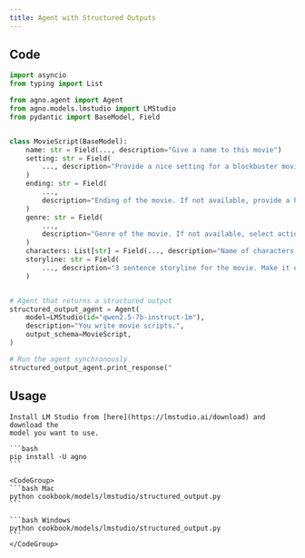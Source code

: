 ```yaml
---
title: Agent with Structured Outputs
---
```


## Code

```python cookbook/models/lmstudio/structured_output.py
import asyncio
from typing import List

from agno.agent import Agent
from agno.models.lmstudio import LMStudio
from pydantic import BaseModel, Field


class MovieScript(BaseModel):
    name: str = Field(..., description="Give a name to this movie")
    setting: str = Field(
        ..., description="Provide a nice setting for a blockbuster movie."
    )
    ending: str = Field(
        ...,
        description="Ending of the movie. If not available, provide a happy ending.",
    )
    genre: str = Field(
        ...,
        description="Genre of the movie. If not available, select action, thriller or romantic comedy.",
    )
    characters: List[str] = Field(..., description="Name of characters for this movie.")
    storyline: str = Field(
        ..., description="3 sentence storyline for the movie. Make it exciting!"
    )


# Agent that returns a structured output
structured_output_agent = Agent(
    model=LMStudio(id="qwen2.5-7b-instruct-1m"),
    description="You write movie scripts.",
    output_schema=MovieScript,
)

# Run the agent synchronously
structured_output_agent.print_response("
```

## Usage

<Steps>
  <Snippet file="create-venv-step.mdx" />

  <Step title="Install LM Studio">

    Install LM Studio from [here](https://lmstudio.ai/download) and download the
    model you want to use.

  </Step>

  <Step title="Install libraries">

    ```bash
    pip install -U agno
    ```

  </Step>

  <Step title="Run Agent">

    <CodeGroup>
    ```bash Mac
    python cookbook/models/lmstudio/structured_output.py
    ```

    ```bash Windows
    python cookbook/models/lmstudio/structured_output.py
    ```
    </CodeGroup>

  </Step>
</Steps>
